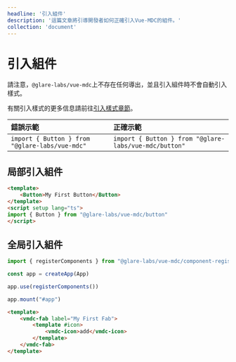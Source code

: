 ```yaml
---
headline: '引入組件'
description: '這篇文章將引導開發者如何正確引入Vue-MDC的組件。'
collection: 'document'
---
```

# 引入組件

請注意，`@glare-labs/vue-mdc`上不存在任何導出，並且引入組件時不會自動引入樣式。

有關引入樣式的更多信息請前往[引入樣式章節]()。

|錯誤示範|正確示範|
|:--|:--|
|`import { Button } from "@glare-labs/vue-mdc"`|`import { Button } from "@glare-labs/vue-mdc/button"`|

## 局部引入組件

```html
<template>
    <Button>My First Button</Button>
</template>
<script setup lang="ts">
import { Button } from "@glare-labs/vue-mdc/button"
</script>
```

## 全局引入組件

```typescript
import { registerComponents } from "@glare-labs/vue-mdc/component-register"

const app = createApp(App)

app.use(registerComponents())

app.mount("#app")
```

```html
<template>
    <vmdc-fab label="My First Fab">
        <template #icon>
            <vmdc-icon>add</vmdc-icon>
        </template>
    </vmdc-fab>
</template>
```
